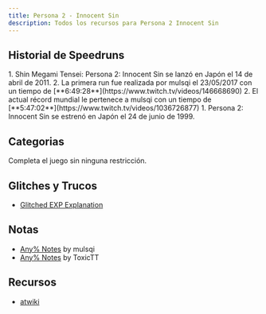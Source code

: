 ```yaml
---
title: Persona 2 - Innocent Sin
description: Todos los recursos para Persona 2 Innocent Sin
---
```



<DocsHero 
    content="Persona 2 - Innocent Sin es la secuela de Persona 1. Las historias están en el mismo universo pero no están directamente correlacionadas."
    srcUrl={cover}
    alt="Persona 2 - Innocent Sin Cover"
/>

<LinkCard title="Leaderboards" href="https://www.speedrun.com/p2is" description="Ver más runs en Speedrun.com"/>

## Historial de Speedruns
<Tabs>
    <TabItem label="PSP">
        <Steps>
            1. Shin Megami Tensei: Persona 2: Innocent Sin se lanzó en Japón el 14 de abril de 2011.
            2. La primera run fue realizada por mulsqi el 23/05/2017 con un tiempo de [**6:49:28**](https://www.twitch.tv/videos/146668690)
            2. El actual récord mundial le pertenece a mulsqi con un tiempo de [**5:47:02**](https://www.twitch.tv/videos/1036726877)
        </Steps>
    </TabItem>
    <TabItem label="PS1">
        <Steps>
            1. Persona 2: Innocent Sin se estrenó en Japón el 24 de junio de 1999.
        </Steps>
    </TabItem>
</Tabs>

## Categorias
<CardGrid>
    <Card title="Any%">Completa el juego sin ninguna restricción.</Card>
</CardGrid>

## Glitches y Trucos
- [Glitched EXP Explanation](https://docs.google.com/document/d/1EraC4XNMV2EEhTwnO7OevX_hHRjDuTxsrwY8VAexSzY/edit?usp=sharing)

## Notas
- [Any% Notes](https://pastebin.com/fHAtkUnd) by mulsqi
- [Any% Notes](https://github.com/ToxicTT/P2IS-Notes/blob/main/P2IS_Speedrun_Notes.pdf) by ToxicTT

## Recursos
- [atwiki](https://w.atwiki.jp/persona2tsumi)